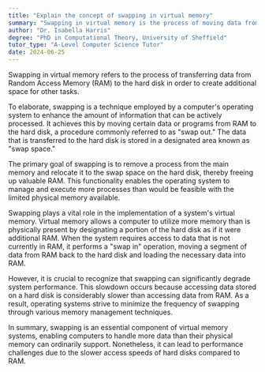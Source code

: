 ```yaml
---
title: "Explain the concept of swapping in virtual memory"
summary: "Swapping in virtual memory is the process of moving data from the RAM to the hard disk to free up space."
author: "Dr. Isabella Harris"
degree: "PhD in Computational Theory, University of Sheffield"
tutor_type: "A-Level Computer Science Tutor"
date: 2024-06-25
---
```


Swapping in virtual memory refers to the process of transferring data from Random Access Memory (RAM) to the hard disk in order to create additional space for other tasks.

To elaborate, swapping is a technique employed by a computer's operating system to enhance the amount of information that can be actively processed. It achieves this by moving certain data or programs from RAM to the hard disk, a procedure commonly referred to as "swap out." The data that is transferred to the hard disk is stored in a designated area known as "swap space."

The primary goal of swapping is to remove a process from the main memory and relocate it to the swap space on the hard disk, thereby freeing up valuable RAM. This functionality enables the operating system to manage and execute more processes than would be feasible with the limited physical memory available.

Swapping plays a vital role in the implementation of a system's virtual memory. Virtual memory allows a computer to utilize more memory than is physically present by designating a portion of the hard disk as if it were additional RAM. When the system requires access to data that is not currently in RAM, it performs a "swap in" operation, moving a segment of data from RAM back to the hard disk and loading the necessary data into RAM.

However, it is crucial to recognize that swapping can significantly degrade system performance. This slowdown occurs because accessing data stored on a hard disk is considerably slower than accessing data from RAM. As a result, operating systems strive to minimize the frequency of swapping through various memory management techniques.

In summary, swapping is an essential component of virtual memory systems, enabling computers to handle more data than their physical memory can ordinarily support. Nonetheless, it can lead to performance challenges due to the slower access speeds of hard disks compared to RAM.
    